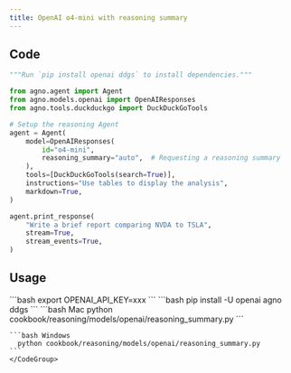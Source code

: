 ```yaml
---
title: OpenAI o4-mini with reasoning summary
---
```


## Code

```python cookbook/reasoning/models/openai/reasoning_summary.py
"""Run `pip install openai ddgs` to install dependencies."""

from agno.agent import Agent
from agno.models.openai import OpenAIResponses
from agno.tools.duckduckgo import DuckDuckGoTools

# Setup the reasoning Agent
agent = Agent(
    model=OpenAIResponses(
        id="o4-mini",
        reasoning_summary="auto",  # Requesting a reasoning summary
    ),
    tools=[DuckDuckGoTools(search=True)],
    instructions="Use tables to display the analysis",
    markdown=True,
)

agent.print_response(
    "Write a brief report comparing NVDA to TSLA",
    stream=True,
    stream_events=True,
)
```

## Usage

<Steps>
  <Snippet file="create-venv-step.mdx" />

  <Step title="Set your API key">
    ```bash
    export OPENAI_API_KEY=xxx
    ```
  </Step>

  <Step title="Install libraries">
    ```bash
    pip install -U openai agno ddgs
    ```
  </Step>

  <Step title="Run Agent">
    <CodeGroup>
    ```bash Mac
      python cookbook/reasoning/models/openai/reasoning_summary.py
    ```

    ```bash Windows
      python cookbook/reasoning/models/openai/reasoning_summary.py
    ```
    </CodeGroup>
  </Step>
</Steps>